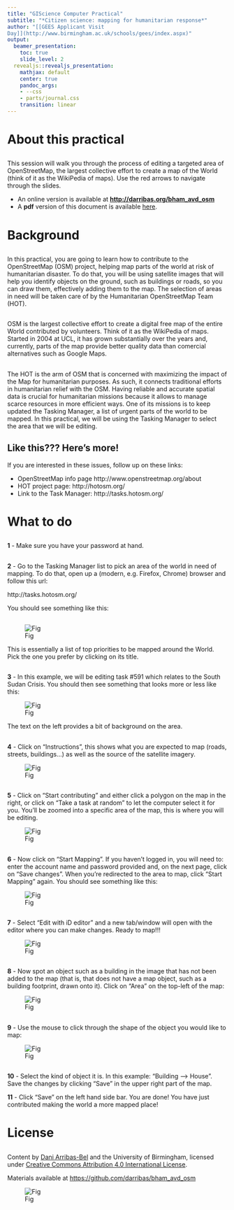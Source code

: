 ```yaml
---
title: "GIScience Computer Practical"
subtitle: "*Citizen science: mapping for humanitarian response*"
author: "[[GEES Applicant Visit
Day]](http://www.birmingham.ac.uk/schools/gees/index.aspx)"
output:
  beamer_presentation:
    toc: true
    slide_level: 2
  revealjs::revealjs_presentation:
    mathjax: default
    center: true
    pandoc_args:
    - --css
    - parts/journal.css
    transition: linear
---
```


# About this practical

## 

This session will walk you through the process of editing a targeted area of
OpenStreetMap, the largest collective effort to create a map of the World
(think of it as the WikiPedia of maps). Use the red arrows to navigate through
the slides. 

* An online version is available at [**http://darribas.org/bham_avd_osm**](http://darribas.org/bham_avd_osm)
* A **pdf** version of this document is available
[here](https://github.com/darribas/bham_avd_osm/blob/gh-pages/index.pdf?raw=true).

# Background

## 

In this practical, you are going to learn how to contribute to the
OpenStreetMap (OSM) project, helping map parts of the world at risk of
humanitarian disaster. To do that, you will be using satellite images that
will help you identify objects on the ground, such as buildings or roads, so
you can draw them, effectively adding them to the map. The selection of areas
in need will be taken care of by the Humanitarian OpenStreetMap Team (HOT).

## 

OSM is the largest collective effort to create a digital free map of the
entire World contributed by volunteers. Think of it as the WikiPedia of maps.
Started in 2004 at UCL, it has grown substantially over the years and,
currently, parts of the map provide better quality data than comercial
alternatives such as Google Maps.

## 

The HOT is the arm of OSM that is concerned with maximizing the impact of the
Map for humanitarian purposes. As such, it connects traditional efforts in
humanitarian relief with the OSM. Having reliable and accurate spatial data is
crucial for humanitarian missions because it allows to manage scarce resources
in more efficient ways. One of its missions is to keep updated the Tasking
Manager, a list of urgent parts of the world to be mapped. In this practical,
we will be using the Tasking Manager to select the area that we will be
editing.

## Like this??? Here's more!

If you are interested in these issues, follow up on these links:

* OpenStreetMap info page http://www.openstreetmap.org/about
* HOT project page: http://hotosm.org/
* Link to the Task Manager: http://tasks.hotosm.org/

# What to do

## 

**1** - Make sure you have your password at hand.

## 

**2** - Go to the Tasking Manager list to pick an area of the world in need of
mapping. To do that, open up a (modern, e.g. Firefox, Chrome) browser and
follow this url:

http://tasks.hotosm.org/

You should see something like this:

## 

![Fig](parts/figs/fig1.png)

This is essentially a list of top priorities to be mapped around the World.
Pick the one you prefer by clicking on its title.

## 

**3** - In this example, we will be editing task #591 which relates to the
South Sudan Crisis. You should then see something that looks more or less like
this:

![Fig](parts/figs/fig2.png)

The text on the left provides a bit of background on the area.

## 

**4** - Click on “Instructions”, this shows what you are expected to map (roads,
   streets, buildings…) as well as the source of the satellite imagery.

![Fig](parts/figs/fig3.png)

## 

**5** - Click on “Start contributing” and either click a polygon on the map
in the right, or click on “Take a task at random” to let the computer select
it for you. You’ll be zoomed into a specific area of the map, this is where
you will be editing.

![Fig](parts/figs/fig4.png)

## 

**6** - Now click on “Start Mapping”. If you haven’t logged in, you will need to:
   enter the account name and password provided and, on the next page, click
   on “Save changes”. When you’re redirected to the area to map, click “Start
   Mapping” again. You should see something like this:

![Fig](parts/figs/fig5.png)

## 

**7** - Select “Edit with iD editor” and a new tab/window will open with the editor
   where you can make changes. Ready to map!!!

![Fig](parts/figs/fig6.png)

## 

**8** - Now spot an object such as a building in the image that has not been
added to the map (that is, that does not have a map object, such as a building
footprint, drawn onto it). Click on “Area” on the top-left of the map:

![Fig](parts/figs/fig7.png)

## 

**9** - Use the mouse to click through the shape of the object you would
like to map:

![Fig](parts/figs/fig8.png)

## 

**10** - Select the kind of object it is. In this example: “Building --> House”.
    Save the changes by clicking “Save” in the upper right part of the map.

**11** - Click “Save” on the left hand side bar. You are done! You have just
        contributed making the world a more mapped place!

# License

## 

Content by [Dani Arribas-Bel](http://darribas.org) and the University of
Birmingham, licensed under [Creative Commons Attribution 4.0 International License](http://creativecommons.org/licenses/by/4.0/).

Materials available at [https://github.com/darribas/bham_avd_osm](https://github.com/darribas/bham_avd_osm)

![Fig](parts/figs/uob_logo.jpg)



